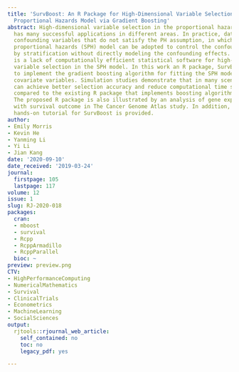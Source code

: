 ```yaml
---
title: 'SurvBoost: An R Package for High-Dimensional Variable Selection in the Stratified
  Proportional Hazards Model via Gradient Boosting'
abstract: High-dimensional variable selection in the proportional hazards (PH) model
  has many successful applications in different areas. In practice, data may involve
  confounding variables that do not satisfy the PH assumption, in which case the stratified
  proportional hazards (SPH) model can be adopted to control the confounding effects
  by stratification without directly modeling the confounding effects. However, there
  is a lack of computationally efficient statistical software for high-dimensional
  variable selection in the SPH model. In this work an R package, SurvBoost, is developed
  to implement the gradient boosting algorithm for fitting the SPH model with high-dimensional
  covariate variables. Simulation studies demonstrate that in many scenarios SurvBoost
  can achieve better selection accuracy and reduce computational time substantially
  compared to the existing R package that implements boosting algorithms without stratification.
  The proposed R package is also illustrated by an analysis of gene expression data
  with survival outcome in The Cancer Genome Atlas study. In addition, a detailed
  hands-on tutorial for SurvBoost is provided.
author:
- Emily Morris
- Kevin He
- Yanming Li
- Yi Li
- Jian Kang
date: '2020-09-10'
date_received: '2019-03-24'
journal:
  firstpage: 105
  lastpage: 117
volume: 12
issue: 1
slug: RJ-2020-018
packages:
  cran:
  - mboost
  - survival
  - Rcpp
  - RcppArmadillo
  - RcppParallel
  bioc: ~
preview: preview.png
CTV:
- HighPerformanceComputing
- NumericalMathematics
- Survival
- ClinicalTrials
- Econometrics
- MachineLearning
- SocialSciences
output:
  rjtools::rjournal_web_article:
    self_contained: no
    toc: no
    legacy_pdf: yes

---
```


